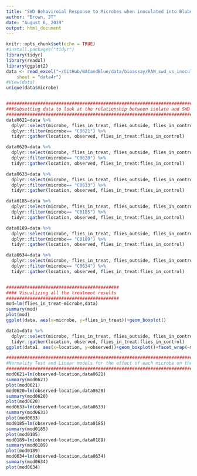 ```yaml
---
title: "SWD Behaviroial Response to Microbes when inoculated into Bluberry Juice"
author: "Brown, JT"
date: "August 6, 2019"
output: html_document
---
```


```r
knitr::opts_chunk$set(echo = TRUE)
#install.packages("tidyr")
library(tidyr)
library(readxl)
library(ggplot2)
data <- read_excel("~/GitHub/BACandBlue/data/bioassay/RAW_swd_vs_inoculated_blueberryjuice.xlsx", 
    sheet = "data4r")
#View(data)
unique(data$microbe)


#################################################################################
###Subsetting data to look at the relationship between isolate and SWD behaviors
#################################################################################
data0621=data %>% 
  dplyr::select(microbe, flies_in_treat, flies_outside, flies_in_control) %>% 
  dplyr::filter(microbe== "C0621") %>% 
  tidyr::gather(location, observed, flies_in_treat:flies_in_control) 

data0620=data %>% 
  dplyr::select(microbe, flies_in_treat, flies_outside, flies_in_control) %>% 
  dplyr::filter(microbe== "C0620") %>% 
  tidyr::gather(location, observed, flies_in_treat:flies_in_control)

data0633=data %>% 
  dplyr::select(microbe, flies_in_treat, flies_outside, flies_in_control) %>% 
  dplyr::filter(microbe== "C0633") %>% 
  tidyr::gather(location, observed, flies_in_treat:flies_in_control) 

data0185=data %>% 
  dplyr::select(microbe, flies_in_treat, flies_outside, flies_in_control) %>% 
  dplyr::filter(microbe== "C0185") %>% 
  tidyr::gather(location, observed, flies_in_treat:flies_in_control) 

data0189=data %>% 
  dplyr::select(microbe, flies_in_treat, flies_outside, flies_in_control) %>% 
  dplyr::filter(microbe== "C0189") %>% 
  tidyr::gather(location, observed, flies_in_treat:flies_in_control) 

data0634=data %>% 
  dplyr::select(microbe, flies_in_treat, flies_outside, flies_in_control) %>% 
  dplyr::filter(microbe== "C0634") %>% 
  tidyr::gather(location, observed, flies_in_treat:flies_in_control) 


###########################################
#### Visualizing all the treatment results
###########################################
mod=lm(flies_in_treat~microbe,data)
summary(mod)
plot(mod)
ggplot(data, aes(x=microbe, y=flies_in_treat))+geom_boxplot()

data1=data %>% 
  dplyr::select(microbe, flies_in_treat, flies_outside, flies_in_control) %>% 
  tidyr::gather(location, observed, flies_in_treat:flies_in_control)
ggplot(data1, aes(x=location, y=observed))+geom_boxplot()+facet_wrap(~microbe)

##########################################################################################
#Normality Test and Linear models for the effect of each microbe on the flies in treatment
##########################################################################################
mod0621=lm(observed~location,data0621)
summary(mod0621)
plot(mod0621)
mod0620=lm(observed~location,data0620)
summary(mod0620)
plot(mod0620)
mod0633=lm(observed~location,data0633)
summary(mod0633)
plot(mod0633)
mod0185=lm(observed~location,data0185)
summary(mod0185)
plot(mod0185)
mod0189=lm(observed~location,data0189)
summary(mod0189)
plot(mod0189)
mod0634=lm(observed~location,data0634)
summary(mod0634)
plot(mod0634)
```
